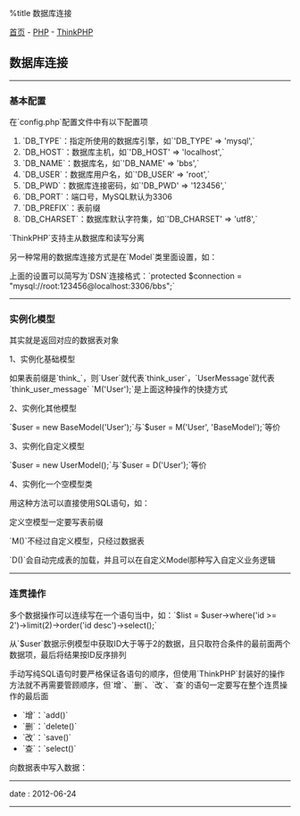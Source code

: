 %title 数据库连接

[[../../../index|首页]] - [[../index|PHP]] - [[index|ThinkPHP]]
==数据库连接==
----
===基本配置===

在`config.php`配置文件中有以下配置项

# `DB_TYPE`：指定所使用的数据库引擎，如`'DB_TYPE' => 'mysql',`
# `DB_HOST`：数据库主机，如`'DB_HOST' => 'localhost',`
# `DB_NAME`：数据库名，如`'DB_NAME' => 'bbs',`
# `DB_USER`：数据库用户名，如`'DB_USER' => 'root',`
# `DB_PWD`：数据库连接密码，如`'DB_PWD' => '123456',`
# `DB_PORT`：端口号，MySQL默认为3306
# `DB_PREFIX`：表前缀
# `DB_CHARSET`：数据库默认字符集，如`'DB_CHARSET' => 'utf8',`

`ThinkPHP`支持主从数据库和读写分离

另一种常用的数据库连接方式是在`Model`类里面设置，如：

{{{PHP
<pre class='brush: php'>
class IndexModel extends Model{
	protected $connection = array(
			'dbms' => 'mysql',           // 指定数据库引擎
			'username' => 'root',        // 数据库用户名
			'password' => '123456',      // 连接密码
			'hostname' => 'localhost',   // 数据库主机
			'hostport' => '3306',        // 端口号
			'database' => 'bbs',         // 数据库名
	);
}
</pre>
}}}

上面的设置可以简写为`DSN`连接格式：`protected $connection = "mysql://root:123456@localhost:3306/bbs";`
----
===实例化模型===

其实就是返回对应的数据表对象

1、实例化基础模型

如果表前缀是`think_`，则`User`就代表`think_user`，`UserMessage`就代表`think_user_message`
`M('User');`是上面这种操作的快捷方式

2、实例化其他模型

`$user = new BaseModel('User');`与`$user = M('User', 'BaseModel');`等价

3、实例化自定义模型

`$user = new UserModel();`与`$user = D('User');`等价

4、实例化一个空模型类

用这种方法可以直接使用SQL语句，如：

{{{PHP
$user = new Model();
$user->query('select * from think_user');
}}}

定义空模型一定要写表前缀

`M()`不经过自定义模型，只经过数据表

`D()`会自动完成表的加载，并且可以在自定义Model那种写入自定义业务逻辑
----
===连贯操作===

多个数据操作可以连续写在一个语句当中，如：`$list = $user->where('id >= 2')->limit(2)->order('id desc')->select();`

从`$user`数据示例模型中获取ID大于等于2的数据，且只取符合条件的最前面两个数据项，最后将结果按ID反序排列

手动写纯SQL语句时要严格保证各语句的顺序，但使用`ThinkPHP`封装好的操作方法就不再需要管顾顺序，但`增`、`删`、`改`、`查`的语句一定要写在整个连贯操作的最后面

* `增`：`add()`
* `删`：`delete()`
* `改`：`save()`
* `查`：`select()`

向数据表中写入数据：

{{{PHP
<pre class='brush: php'>
$user = M('User');
$data['username'] = 'ruchee';
$data['password'] = md5(123456);

// 方法1
$user -> data($data) -> add();

// 方法2
$user -> add($datal);
</pre>
}}}
----
<red>date</red> : 2012-06-24
----
